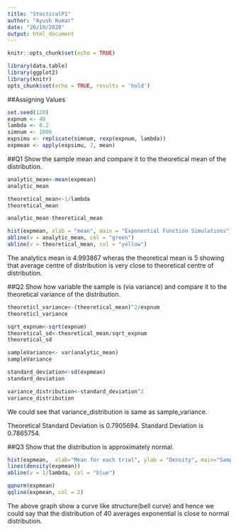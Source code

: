 ---
title: "StasticalP1"
author: "Ayush Kumar"
date: "20/10/2020"
output: html_document
---

```{r setup}
knitr::opts_chunk$set(echo = TRUE)
```

```{r LoadingData, include=FALSE}
library(data.table)
library(ggplot2)
library(knitr)
opts_chunk$set(echo = TRUE, results = 'hold')
```

##Assigning Values

```{r Values}
set.seed(120)
expnum <- 40 
lambda <- 0.2 
simnum <- 1000
expsimu <- replicate(simnum, rexp(expnum, lambda)) 
expmean <- apply(expsimu, 2, mean)
```


##Q1 Show the sample mean and compare it to the theoretical mean of the distribution.

```{r}
analytic_mean<-mean(expmean)
analytic_mean

```

```{r}
theoretical_mean<-1/lambda
theoretical_mean
```

```{r}
analytic_mean-theoretical_mean
```

```{r}
hist(expmean, xlab = "mean", main = "Exponential Function Simulations")
abline(v = analytic_mean, col = "green")
abline(v = theoretical_mean, col = "yellow")

```

The analytics mean is 4.993867 wheras the theoretical mean is 5 showing that average centre of distribution is very close to theoretical centre of distribution.


##Q2 Show how variable the sample is (via variance) and compare it to the theoretical variance of the distribution.

```{r}
theoreticl_variance<-(theoretical_mean)^2/expnum
theoreticl_variance
```

```{r}
sqrt_expnum<-sqrt(expnum)
theoretical_sd<-theoretical_mean/sqrt_expnum
theoretical_sd

```

```{r}
sampleVariance<- var(analytic_mean)
sampleVariance
```

```{r}
standard_deviation<-sd(expmean)
standard_deviation
```

```{r}
variance_distribution<-standard_deviation^2
variance_distribution
```

We could see that variance_distribution is same as sample_variance.

Theoretical Standard Deviation is 0.7905694.
Standard Deviation is 0.7865754.

##Q3 Show that the distribution is approximately normal.

```{r}
hist(expmean,  xlab="Mean for each trial", ylab = "Density", main="Sample Means Distribution", breaks=expnum, prob=TRUE)
lines(density(expmean))
abline(v = 1/lambda, col = "blue")
```


```{r}
qqnorm(expmean)
qqline(expmean, col = 2)
```

The above graph show a curve like structure(bell curve) and hence we could say that the distribution of 40 averages exponential is close to normal distribution.